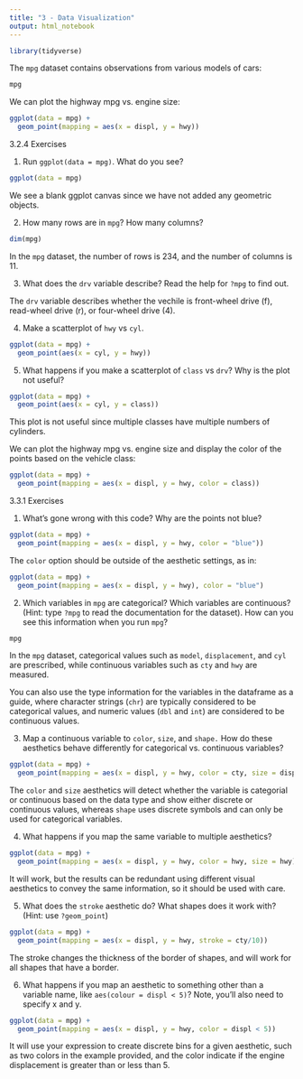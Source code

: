 ```yaml
---
title: "3 - Data Visualization"
output: html_notebook
---
```


```r
library(tidyverse)
```

The `mpg` dataset contains observations from various models of cars:

```r
mpg
```


We can plot the highway mpg vs. engine size:

```r
ggplot(data = mpg) +
  geom_point(mapping = aes(x = displ, y = hwy))
```

3.2.4 Exercises

1. Run `ggplot(data = mpg)`. What do you see?

```r
ggplot(data = mpg)
```

We see a blank ggplot canvas since we have not added any geometric objects.

2. How many rows are in `mpg`? How many columns?

```r
dim(mpg)
```

In the `mpg` dataset, the number of rows is 234, and the number of columns is 11.

3. What does the `drv` variable describe? Read the help for `?mpg` to find out.

The `drv` variable describes whether the vechile is front-wheel drive (f), read-wheel drive (r), or four-wheel drive (4).

4. Make a scatterplot of `hwy` vs `cyl`.

```r
ggplot(data = mpg) +
  geom_point(aes(x = cyl, y = hwy))
```

5. What happens if you make a scatterplot of `class` vs `drv`? Why is the plot not useful?

```r
ggplot(data = mpg) +
  geom_point(aes(x = cyl, y = class))
```

This plot is not useful since multiple classes have multiple numbers of cylinders.

We can plot the highway mpg vs. engine size and display the color of the points based on the vehicle class:

```r
ggplot(data = mpg) +
  geom_point(mapping = aes(x = displ, y = hwy, color = class))
```

3.3.1 Exercises

1. What’s gone wrong with this code? Why are the points not blue?

```r
ggplot(data = mpg) +
  geom_point(mapping = aes(x = displ, y = hwy, color = "blue"))
```

The `color` option should be outside of the aesthetic settings, as in:

```r
ggplot(data = mpg) +
  geom_point(mapping = aes(x = displ, y = hwy), color = "blue")
```

2. Which variables in `mpg` are categorical? Which variables are continuous? (Hint: type `?mpg` to read the documentation for the dataset). How can you see this information when you run `mpg`?

```r
mpg
```

In the `mpg` dataset, categorical values such as `model`, `displacement`, and `cyl` are prescribed, while continuous variables such as `cty` and `hwy` are measured.

You can also use the type information for the variables in the dataframe as a guide, where character strings (`chr`) are typically considered to be categorical values, and numeric values (`dbl` and `int`) are considered to be continuous values.

3. Map a continuous variable to `color`, `size`, and `shape.` How do these aesthetics behave differently for categorical vs. continuous variables?

```r
ggplot(data = mpg) +
  geom_point(mapping = aes(x = displ, y = hwy, color = cty, size = displ))
```

The `color` and `size` aesthetics will detect whether the variable is categorial or continuous based on the data type and show either discrete or continuous values, whereas `shape` uses discrete symbols and can only be used for categorical variables.

4. What happens if you map the same variable to multiple aesthetics?

```r
ggplot(data = mpg) +
  geom_point(mapping = aes(x = displ, y = hwy, color = hwy, size = hwy))
```

It will work, but the results can be redundant using different visual aesthetics to convey the same information, so it should be used with care.

5. What does the `stroke` aesthetic do? What shapes does it work with? (Hint: use `?geom_point`)

```r
ggplot(data = mpg) +
  geom_point(mapping = aes(x = displ, y = hwy, stroke = cty/10))
```

The stroke changes the thickness of the border of shapes, and will work for all shapes that have a border.

6. What happens if you map an aesthetic to something other than a variable name, like `aes(colour = displ < 5)`? Note, you’ll also need to specify x and y.

```r
ggplot(data = mpg) +
  geom_point(mapping = aes(x = displ, y = hwy, color = displ < 5))
```

It will use your expression to create discrete bins for a given aesthetic, such as two colors in the example provided, and the color indicate if the engine displacement is greater than or less than 5.
